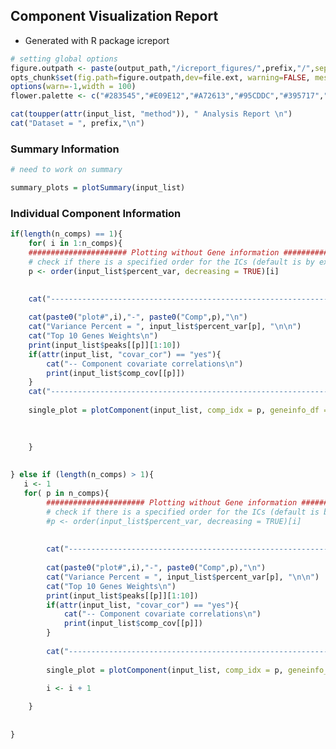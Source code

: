 ## Component Visualization Report 

+ Generated with R package icreport

```r
# setting global options 
figure.outpath <- paste(output_path,"/icreport_figures/",prefix,"/",sep="")
opts_chunk$set(fig.path=figure.outpath,dev=file.ext, warning=FALSE, message=FALSE)
options(warn=-1,width = 100)
flower.palette <- c("#283545","#E09E12","#A72613","#95CDDC","#395717","#3A3B35","#D68931","#442243")
```

```r

cat(toupper(attr(input_list, "method")), " Analysis Report \n")
cat("Dataset = ", prefix,"\n")

```

### Summary Information

```r

# need to work on summary 

summary_plots = plotSummary(input_list)

```



### Individual Component Information

```r
if(length(n_comps) == 1){
    for( i in 1:n_comps){
    ###################### Plotting without Gene information ########################## 
    # check if there is a specified order for the ICs (default is by explained variance)
    p <- order(input_list$percent_var, decreasing = TRUE)[i]
    
    
    cat("------------------------------------------------------------------------------","\n")

    cat(paste0("plot#",i),"-", paste0("Comp",p),"\n")
    cat("Variance Percent = ", input_list$percent_var[p], "\n\n")
    cat("Top 10 Genes Weights\n")
    print(input_list$peaks[[p]][1:10])
    if(attr(input_list, "covar_cor") == "yes"){
        cat("-- Component covariate correlations\n")
        print(input_list$comp_cov[[p]])
    }
    cat("------------------------------------------------------------------------------","\n")
    
    single_plot = plotComponent(input_list, comp_idx = p, geneinfo_df = geneinfo_df)
    

    
    }
    
    
} else if (length(n_comps) > 1){
   i <- 1 
   for( p in n_comps){
        ###################### Plotting without Gene information ########################## 
        # check if there is a specified order for the ICs (default is by explained variance)
        #p <- order(input_list$percent_var, decreasing = TRUE)[i]
        
        
        cat("------------------------------------------------------------------------------","\n")
        
        cat(paste0("plot#",i),"-", paste0("Comp",p),"\n")
        cat("Variance Percent = ", input_list$percent_var[p], "\n\n")
        cat("Top 10 Genes Weights\n")
        print(input_list$peaks[[p]][1:10])
        if(attr(input_list, "covar_cor") == "yes"){
            cat("-- Component covariate correlations\n")
            print(input_list$comp_cov[[p]])
        }
        
        cat("------------------------------------------------------------------------------","\n")
        
        single_plot = plotComponent(input_list, comp_idx = p, geneinfo_df = geneinfo_df)
        
        i <- i + 1

    } 
    
    
}


```


